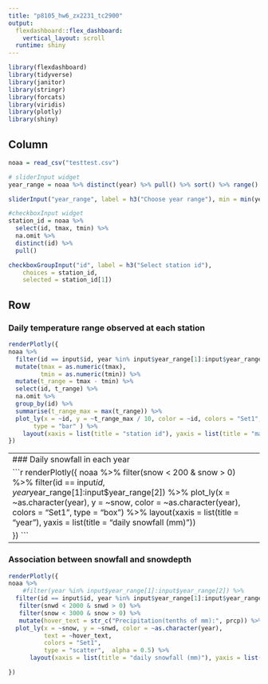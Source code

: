 ```yaml
---
title: "p8105_hw6_zx2231_tc2900"
output: 
  flexdashboard::flex_dashboard:
    vertical_layout: scroll
  runtime: shiny
---
```


```r
library(flexdashboard)
library(tidyverse)
library(janitor)
library(stringr)
library(forcats)
library(viridis)
library(plotly)
library(shiny)
```

Column {.sidebar}
----------------------------------------------------------------------
```r
noaa = read_csv("testtest.csv")

# sliderInput widget
year_range = noaa %>% distinct(year) %>% pull() %>% sort() %>% range()

sliderInput("year_range", label = h3("Choose year range"), min = min(year_range), max = max(year_range), value = c(2009, 2010), step = 1)

#checkboxInput widget
station_id = noaa %>%
  select(id, tmax, tmin) %>%
  na.omit %>%
  distinct(id) %>%
  pull()

checkboxGroupInput("id", label = h3("Select station id"), 
    choices = station_id,
    selected = station_id[1])

```

Row
---------------------------------------------------------------------

### Daily temperature range observed at each station
    
```r
renderPlotly({ 
noaa %>%
  filter(id == input$id, year %in% input$year_range[1]:input$year_range[2]) %>%
  mutate(tmax = as.numeric(tmax),
         tmin = as.numeric(tmin)) %>% 
  mutate(t_range = tmax - tmin) %>% 
  select(id, t_range) %>%
  na.omit %>%
  group_by(id) %>%
  summarise(t_range_max = max(t_range)) %>% 
  plot_ly(x = ~id, y = ~t_range_max / 10, color = ~id, colors = "Set1",
       type = "bar" ) %>%
    layout(xaxis = list(title = "station id"), yaxis = list(title = "maximum daily temperature range (Celcius degree)"))
})
```
    
    

-------------------------------------------------------------------------
### Daily snowfall in each year

```r
renderPlotly({ 
noaa %>% 
  filter(snow < 200 & snow > 0) %>% 
  filter(id == input$id, year %in% input$year_range[1]:input$year_range[2]) %>%
  plot_ly(x = ~as.character(year), y = ~snow, color = ~as.character(year),
          colors = "Set1",                                       
          type = "box") %>%
      layout(xaxis = list(title = "year"), yaxis = list(title = "daily snowfall (mm)"))

})
```



-----------------------------------------------------------------------------
### Association between snowfall and snowdepth

```r
renderPlotly({ 
noaa %>% 
    #filter(year %in% input$year_range[1]:input$year_range[2]) %>%
  filter(id == input$id, year %in% input$year_range[1]:input$year_range[2]) %>%
   filter(snwd < 2000 & snwd > 0) %>%  
   filter(snow < 3000 & snow > 0) %>% 
   mutate(hover_text = str_c("Precipitation(tenths of mm):", prcp)) %>%  
  plot_ly(x = ~snow, y = ~snwd, color = ~as.character(year),
          text = ~hover_text,
          colors = "Set1",                                       
          type = "scatter",  alpha = 0.5) %>%
      layout(xaxis = list(title = "daily snowfall (mm)"), yaxis = list(title = "daily snowdepth (mm)"))

})
```




